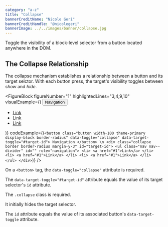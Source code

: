 ```yaml
---
category: "a-z"
title: "Collapse"
bannerCreditName: "Nicole Geri"
bannerCreditHandle: "@nicolegeri" 
bannerImage: ../../images/banner/collapse.jpg
---
```


<TextBlock>

Toggle the visibility of a block-level selector from a button located anywhere in the DOM.

</TextBlock>

<Divider id="theCollapseRelationship" />

<TextBlock>

## The Collapse Relationship

The collapse mechanism establishes a relationship between a button and its target selctor. With each button press, the target's visibility toggles between <em>show</em> and <em>hide</em>.

</TextBlock>

<FigureBlock
    figureNumber="1"
    highlightedLines="3,4,9,10"
    visualExample={(
        <Fragment>
            <button
                class="button width-100 theme-primary display-block border-radius"
                data-toggle="collapse"
                data-target-toggle="#collapseMenuExample">
                    Navigation
            </button>
            <div class="collapse border border-radius margin-y-3" id="collapseMenuExample">
                <ul class="nav nav--divider" id="" role="navigation">
                    <li>
                        <a href="#1">Link</a>
                    </li>
                    <li>
                        <a href="#1">Link</a>
                    </li>
                    <li>
                        <a href="#1">Link</a>
                    </li>
                </ul>
            </div>
        </Fragment>
    )}
    codeExample={(`
        <button
            class="button width-100 theme-primary display-block border-radius"
            data-toggle="collapse"
            data-target-toggle="#target-id">
                Navigation
        </button> \n
        <div
            class="collapse border border-radius margin-y-3"
            id="target-id">
                <ul class="nav nav--divider" id="" role="navigation">
                    <li>
                        <a href="#1">Link</a>
                    </li>
                    <li>
                        <a href="#1">Link</a>
                    </li>
                    <li>
                        <a href="#1">Link</a>
                    </li>
                </ul>
        </div>
    `)}
/>

<TableLineDescBlock targetFigure="1">

<TableLineDescRow lines="3-4">

On a  `<button>` tag, the `data-toggle="collapse"` attribute is required.

The <code>data-target-toggle="#target-id"</code> attribute equals the value of its target selector's <code>id</code> attribute.

</TableLineDescRow>

<TableLineDescRow lines="9-10">

The <code>.collapse</code> class is required.

It initially hides the target selector.

The <code>id</code> attribute equals the value of its associated button's <code>data-target-toggle</code> attribute.

</TableLineDescRow>

</TableLineDescBlock>